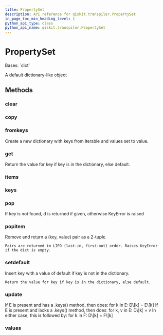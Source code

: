 ```yaml
---
title: PropertySet
description: API reference for qiskit.transpiler.PropertySet
in_page_toc_min_heading_level: 1
python_api_type: class
python_api_name: qiskit.transpiler.PropertySet
---
```


# PropertySet

<Class id="qiskit.transpiler.PropertySet" isDedicatedPage={true} github="https://github.com/qiskit/qiskit/tree/stable/0.20/qiskit/transpiler/propertyset.py" signature="PropertySet">
  Bases: `dict`

  A default dictionary-like object

  ## Methods

  ### clear

  <Function id="qiskit.transpiler.PropertySet.clear" name="clear" signature="PropertySet.clear() → None. Remove all items from D." />

  ### copy

  <Function id="qiskit.transpiler.PropertySet.copy" name="copy" signature="PropertySet.copy() → a shallow copy of D" />

  ### fromkeys

  <Function id="qiskit.transpiler.PropertySet.fromkeys" name="fromkeys" signature="PropertySet.fromkeys(value=None, /)">
    Create a new dictionary with keys from iterable and values set to value.
  </Function>

  ### get

  <Function id="qiskit.transpiler.PropertySet.get" name="get" signature="PropertySet.get(key, default=None, /)">
    Return the value for key if key is in the dictionary, else default.
  </Function>

  ### items

  <Function id="qiskit.transpiler.PropertySet.items" name="items" signature="PropertySet.items() → a set-like object providing a view on D’s items" />

  ### keys

  <Function id="qiskit.transpiler.PropertySet.keys" name="keys" signature="PropertySet.keys() → a set-like object providing a view on D’s keys" />

  ### pop

  <Function id="qiskit.transpiler.PropertySet.pop" name="pop" signature="PropertySet.pop(k[, d]) → v, remove specified key and return the corresponding value.">
    If key is not found, d is returned if given, otherwise KeyError is raised
  </Function>

  ### popitem

  <Function id="qiskit.transpiler.PropertySet.popitem" name="popitem" signature="PropertySet.popitem()">
    Remove and return a (key, value) pair as a 2-tuple.

    Pairs are returned in LIFO (last-in, first-out) order. Raises KeyError if the dict is empty.
  </Function>

  ### setdefault

  <Function id="qiskit.transpiler.PropertySet.setdefault" name="setdefault" signature="PropertySet.setdefault(key, default=None, /)">
    Insert key with a value of default if key is not in the dictionary.

    Return the value for key if key is in the dictionary, else default.
  </Function>

  ### update

  <Function id="qiskit.transpiler.PropertySet.update" name="update" signature="PropertySet.update([E, ]**F) → None. Update D from dict/iterable E and F.">
    If E is present and has a .keys() method, then does: for k in E: D\[k] = E\[k] If E is present and lacks a .keys() method, then does: for k, v in E: D\[k] = v In either case, this is followed by: for k in F: D\[k] = F\[k]
  </Function>

  ### values

  <Function id="qiskit.transpiler.PropertySet.values" name="values" signature="PropertySet.values() → an object providing a view on D’s values" />
</Class>


